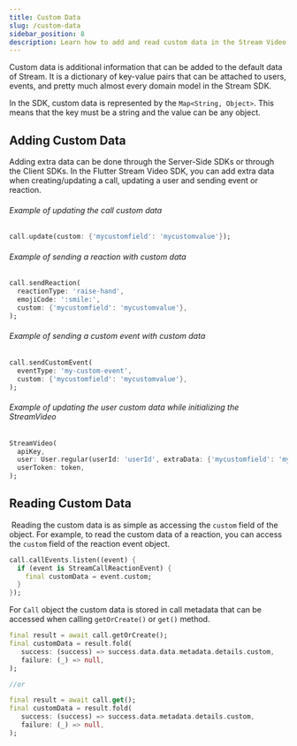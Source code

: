 ```yaml
---
title: Custom Data
slug: /custom-data
sidebar_position: 8
description: Learn how to add and read custom data in the Stream Video Flutter SDK.
---
```


Custom data is additional information that can be added to the default data of Stream. It is a dictionary of key-value pairs that can be attached to users, events, and pretty much almost every domain model in the Stream SDK.

In the SDK, custom data is represented by the `Map<String, Object>`. This means that the key must be a string and the value can be any object.

## Adding Custom Data

Adding extra data can be done through the Server-Side SDKs or through the Client SDKs. In the Flutter Stream Video SDK, you can add extra data when creating/updating a call, updating a user and sending event or reaction.

###### Example of updating the call custom data

```dart
call.update(custom: {'mycustomfield': 'mycustomvalue'});
```

###### Example of sending a reaction with custom data

```dart
call.sendReaction(
  reactionType: 'raise-hand',
  emojiCode: ':smile:',
  custom: {'mycustomfield': 'mycustomvalue'},
);
```

###### Example of sending a custom event with custom data

```dart
call.sendCustomEvent(
  eventType: 'my-custom-event',
  custom: {'mycustomfield': 'mycustomvalue'},
);
```

###### Example of updating the user custom data while initializing the StreamVideo

```dart
StreamVideo(
  apiKey,
  user: User.regular(userId: 'userId', extraData: {'mycustomfield': 'mycustomvalue'}),
  userToken: token,
);
```

## Reading Custom Data
​
Reading the custom data is as simple as accessing the `custom` field of the object. For example, to read the custom data of a reaction, you can access the `custom` field of the reaction event object.

```dart
call.callEvents.listen((event) {
  if (event is StreamCallReactionEvent) {
    final customData = event.custom;
  }
});
```

For `Call` object the custom data is stored in call metadata that can be accessed when calling `getOrCreate()` or `get()` method.

```dart
final result = await call.getOrCreate();
final customData = result.fold(
   success: (success) => success.data.data.metadata.details.custom,
   failure: (_) => null,
);

//or

final result = await call.get();
final customData = result.fold(
   success: (success) => success.data.metadata.details.custom,
   failure: (_) => null,
);
```